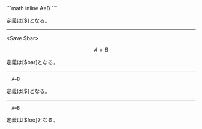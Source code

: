 <Save>
```math inline
A=B
```
</Save>

定義は[$]となる。

---

<Save $bar>
```math inline
A=B
```
</Save>

定義は[$bar]となる。

---

```math!save
  A=B
```

定義は[$]となる。

---

```math!save $foo inline
  A=B
```

定義は[$foo]となる。
